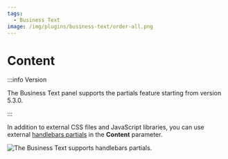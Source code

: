 ```yaml
---
tags:
  - Business Text
image: /img/plugins/business-text/order-all.png
---
```



# Content

:::info Version

The Business Text panel supports the partials feature starting from version 5.3.0.

:::

In addition to external CSS files and JavaScript libraries, you can use external [handlebars partials](https://handlebarsjs.com/guide/partials.html) in the **Content** parameter. 

<Image
  title="The Business Text supports handlebars partials."
  src="/img/blog/2024-08-26-dynamictext-panel-5.3.0/partial.png"
/>